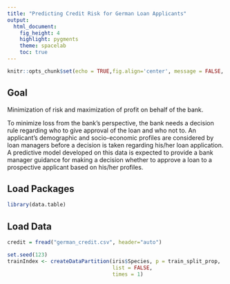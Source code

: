 ```yaml
---
title: "Predicting Credit Risk for German Loan Applicants"
output: 
  html_document: 
    fig_height: 4
    highlight: pygments
    theme: spacelab
    toc: true
---
```


```r
knitr::opts_chunk$set(echo = TRUE,fig.align='center', message = FALSE, warning=FALSE)
```

## Goal

Minimization of risk and maximization of profit on behalf of the bank.

To minimize loss from the bank’s perspective, the bank needs a decision rule regarding who to give approval of the loan and who not to. An applicant’s demographic and socio-economic profiles are considered by loan managers before a decision is taken regarding his/her loan application. A predictive model developed on this data is expected to provide a bank manager guidance for making a decision whether to approve a loan to a prospective applicant based on his/her profiles.

## Load Packages

```r
library(data.table)
```


## Load Data

```r
credit = fread("german_credit.csv", header="auto")

set.seed(123)
trainIndex <- createDataPartition(iris$Species, p = train_split_prop, 
                                  list = FALSE, 
                                  times = 1)

```

